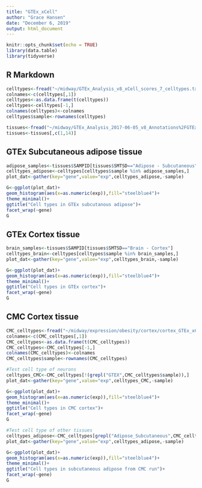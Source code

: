 ```yaml
---
title: "GTEx_xCell"
author: "Grace Hansen"
date: "December 6, 2019"
output: html_document
---
```


```r
knitr::opts_chunk$set(echo = TRUE)
library(data.table)
library(tidyverse)
```

## R Markdown


```r
celltypes<-fread("~/midway/GTEx_Analysis_v8_xCell_scores_7_celltypes.txt",data.table = FALSE,stringsAsFactors = FALSE)
colnames<-c(celltypes[,1])
celltypes<-as.data.frame(t(celltypes))
celltypes<-celltypes[-1,]
colnames(celltypes)<-colnames
celltypes$sample<-rownames(celltypes)

tissues<-fread("~/midway/GTEx_Analysis_2017-06-05_v8_Annotations%2FGTEx_Analysis_2017-06-05_v8_Annotations_SampleAttributesDS.txt",data.table=FALSE)
tissues<-tissues[,c(1,14)]
```

## GTEx Subcutaneous adipose tissue

```r
adipose_samples<-tissues$SAMPID[tissues$SMTSD=="Adipose - Subcutaneous"]
celltypes_adipose<-celltypes[celltypes$sample %in% adipose_samples,]
plot_dat<-gather(key="gene",value="exp",celltypes_adipose,-sample)

G<-ggplot(plot_dat)+
geom_histogram(aes(x=as.numeric(exp)),fill="steelblue4")+
theme_minimal()+
ggtitle("Cell types in GTEx subcutanous adipose")+
facet_wrap(~gene)
G  
```

## GTEx Cortex tissue
```r

brain_samples<-tissues$SAMPID[tissues$SMTSD=="Brain - Cortex"]
celltypes_brain<-celltypes[celltypes$sample %in% brain_samples,]
plot_dat<-gather(key="gene",value="exp",celltypes_brain,-sample)

G<-ggplot(plot_dat)+
geom_histogram(aes(x=as.numeric(exp)),fill="steelblue4")+
theme_minimal()+
ggtitle("Cell types in GTEx cortex")+
facet_wrap(~gene)
G  
```

## CMC Cortex tissue
```r
CMC_celltypes<-fread("~/midway/expression/obesity/cortex/cortex_GTEx_xCell_results.txt",data.table = FALSE,stringsAsFactors = FALSE)
colnames<-c(CMC_celltypes[,1])
CMC_celltypes<-as.data.frame(t(CMC_celltypes))
CMC_celltypes<-CMC_celltypes[-1,]
colnames(CMC_celltypes)<-colnames
CMC_celltypes$sample<-rownames(CMC_celltypes)

#Test cell type of neurons
celltypes_CMC<-CMC_celltypes[!(grepl("GTEX",CMC_celltypes$sample)),]
plot_dat<-gather(key="gene",value="exp",celltypes_CMC,-sample)

G<-ggplot(plot_dat)+
geom_histogram(aes(x=as.numeric(exp)),fill="steelblue4")+
theme_minimal()+
ggtitle("Cell types in CMC cortex")+
facet_wrap(~gene)
G  


```

```r
#Test cell type of other tissues
celltypes_adipose<-CMC_celltypes[grepl("Adipose_Subcutaneous",CMC_celltypes$sample),]
plot_dat<-gather(key="gene",value="exp",celltypes_adipose,-sample)

G<-ggplot(plot_dat)+
geom_histogram(aes(x=as.numeric(exp)),fill="steelblue4")+
theme_minimal()+
ggtitle("Cell types in subcutaneous adipose from CMC run")+
facet_wrap(~gene)
G  

```
